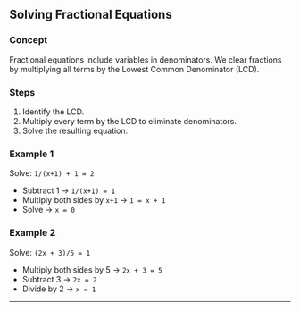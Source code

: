 
## Solving Fractional Equations

### Concept

Fractional equations include variables in denominators. We clear fractions by multiplying all terms by the Lowest Common Denominator (LCD).

### Steps

1. Identify the LCD.
2. Multiply every term by the LCD to eliminate denominators.
3. Solve the resulting equation.

### Example 1

Solve: `1/(x+1) + 1 = 2`

* Subtract 1 → `1/(x+1) = 1`
* Multiply both sides by `x+1` → `1 = x + 1`
* Solve → `x = 0`

### Example 2

Solve: `(2x + 3)/5 = 1`

* Multiply both sides by 5 → `2x + 3 = 5`
* Subtract 3 → `2x = 2`
* Divide by 2 → `x = 1`

---